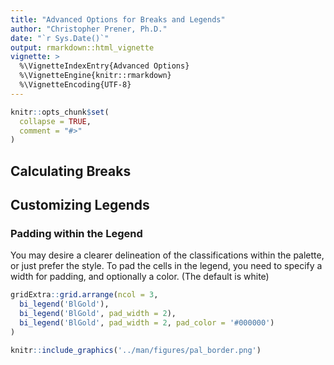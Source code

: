 ```yaml
---
title: "Advanced Options for Breaks and Legends"
author: "Christopher Prener, Ph.D."
date: "`r Sys.Date()`"
output: rmarkdown::html_vignette
vignette: >
  %\VignetteIndexEntry{Advanced Options}
  %\VignetteEngine{knitr::rmarkdown}
  %\VignetteEncoding{UTF-8}
---
```


```r
knitr::opts_chunk$set(
  collapse = TRUE,
  comment = "#>"
)
```

## Calculating Breaks

## Customizing Legends

### Padding within the Legend

You may desire a clearer delineation of the classifications within the palette, or just prefer the style. To pad the cells in the legend, you need to specify a width for padding, and optionally a color. (The default is white)

```r
gridExtra::grid.arrange(ncol = 3,
  bi_legend('BlGold'),
  bi_legend('BlGold', pad_width = 2),
  bi_legend('BlGold', pad_width = 2, pad_color = '#000000')
)
```
```r
knitr::include_graphics('../man/figures/pal_border.png')
```

